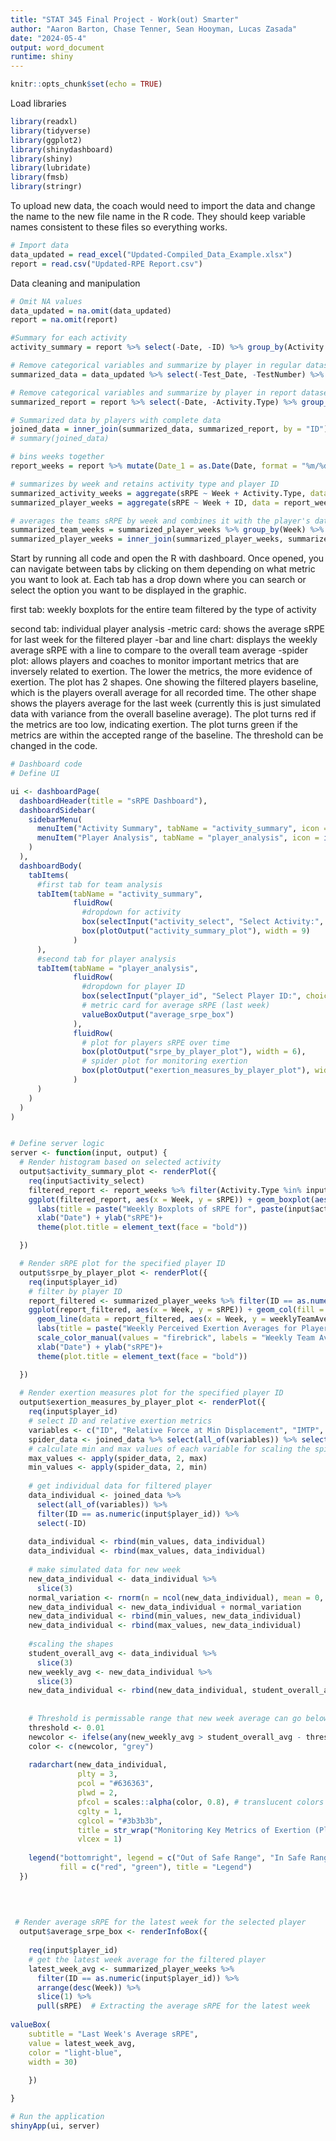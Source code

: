 ---
title: "STAT 345 Final Project - Work(out) Smarter"
author: "Aaron Barton, Chase Tenner, Sean Hooyman, Lucas Zasada"
date: "2024-05-4"
output: word_document
runtime: shiny
---

```{r setup, include=FALSE}
knitr::opts_chunk$set(echo = TRUE)
```

Load libraries
```{r message=FALSE, include=FALSE}
library(readxl)
library(tidyverse)
library(ggplot2)
library(shinydashboard)
library(shiny)
library(lubridate)
library(fmsb)
library(stringr)
```

To upload new data, the coach would need to import the data and change the name to the new file name in the R code. They should keep variable names consistent to these files so everything works.
```{r include=FALSE}
# Import data
data_updated = read_excel("Updated-Compiled_Data_Example.xlsx") 
report = read.csv("Updated-RPE Report.csv")
```

Data cleaning and manipulation
```{r include=FALSE}
# Omit NA values
data_updated = na.omit(data_updated)
report = na.omit(report)

#Summary for each activity
activity_summary = report %>% select(-Date, -ID) %>% group_by(Activity.Type) %>% summarize(across(everything(), mean))

# Remove categorical variables and summarize by player in regular dataset
summarized_data = data_updated %>% select(-Test_Date, -TestNumber) %>% group_by(ID) %>% summarize(across(everything(), mean))

# Remove categorical variables and summarize by player in report dataset
summarized_report = report %>% select(-Date, -Activity.Type) %>% group_by(ID) %>% summarize(across(everything(), mean))

# Summarized data by players with complete data
joined_data = inner_join(summarized_data, summarized_report, by = "ID")
# summary(joined_data)

# bins weeks together
report_weeks = report %>% mutate(Date_1 = as.Date(Date, format = "%m/%d/%Y")) %>% mutate(Week = floor_date(Date_1, unit = "week"))

# summarizes by week and retains activity type and player ID
summarized_activity_weeks = aggregate(sRPE ~ Week + Activity.Type, data = report_weeks, FUN = mean)
summarized_player_weeks = aggregate(sRPE ~ Week + ID, data = report_weeks, FUN = mean)

# averages the teams sRPE by week and combines it with the player's data
summarized_team_weeks = summarized_player_weeks %>% group_by(Week) %>% summarize(weeklyTeamAve = mean(sRPE))
summarized_player_weeks = inner_join(summarized_player_weeks, summarized_team_weeks, by = "Week")
```



Start by running all code and open the R with dashboard. Once opened, you can navigate between tabs by clicking on them depending on what metric you want to look at. Each tab has a drop down where you can search or select the option you want to be displayed in the graphic.

first tab: weekly boxplots for the entire team filtered by the type of activity

second tab: individual player analysis
-metric card: shows the average sRPE for last week for the filtered player
-bar and line chart: displays the weekly average sRPE with a line to compare to the overall team average
-spider plot: allows players and coaches to monitor important metrics that are inversely related to exertion. The lower the metrics, the more evidence of exertion. The plot has 2 shapes. One showing the filtered players baseline, which is the players overall average for all recorded time. The other shape shows the players average for the last week (currently this is just simulated data with variance from the overall baseline average). The plot turns red if the metrics are too low, indicating exertion. The plot turns green if the metrics are within the accepted range of the baseline. The threshold can be changed in the code.

```{r echo=FALSE, message = FALSE}
# Dashboard code
# Define UI

ui <- dashboardPage(
  dashboardHeader(title = "sRPE Dashboard"),
  dashboardSidebar(
    sidebarMenu(
      menuItem("Activity Summary", tabName = "activity_summary", icon = icon("chart-bar")),
      menuItem("Player Analysis", tabName = "player_analysis", icon = icon("user"))
    )
  ),
  dashboardBody(
    tabItems(
      #first tab for team analysis
      tabItem(tabName = "activity_summary",
              fluidRow(
                #dropdown for activity
                box(selectInput("activity_select", "Select Activity:", choices = unique(report$Activity.Type)), width = 12),
                box(plotOutput("activity_summary_plot"), width = 9)
              )
      ),
      #second tab for player analysis
      tabItem(tabName = "player_analysis",
              fluidRow(
                #dropdown for player ID
                box(selectInput("player_id", "Select Player ID:", choices = sort(unique(report$ID))), width = 6), 
                # metric card for average sRPE (last week)
                valueBoxOutput("average_srpe_box")
              ),
              fluidRow(
                # plot for players sRPE over time
                box(plotOutput("srpe_by_player_plot"), width = 6),
                # spider plot for monitoring exertion
                box(plotOutput("exertion_measures_by_player_plot"), width = 6)
              )
      )
    )
  )
)


# Define server logic
server <- function(input, output) {
  # Render histogram based on selected activity
  output$activity_summary_plot <- renderPlot({
    req(input$activity_select)
    filtered_report <- report_weeks %>% filter(Activity.Type %in% input$activity_select)
    ggplot(filtered_report, aes(x = Week, y = sRPE)) + geom_boxplot(aes(group = Week), fill = "royalblue") +
      labs(title = paste("Weekly Boxplots of sRPE for", paste(input$activity_select, collapse = ", "))) +
      xlab("Date") + ylab("sRPE")+
      theme(plot.title = element_text(face = "bold"))

  })

  # Render sRPE plot for the specified player ID
  output$srpe_by_player_plot <- renderPlot({
    req(input$player_id)
    # filter by player ID
    report_filtered <- summarized_player_weeks %>% filter(ID == as.numeric(input$player_id))
    ggplot(report_filtered, aes(x = Week, y = sRPE)) + geom_col(fill = "seagreen") + 
      geom_line(data = report_filtered, aes(x = Week, y = weeklyTeamAve, color = "firebrick"), size = 1) +
      labs(title = paste("Weekly Perceived Exertion Averages for Player ID", input$player_id)) +
      scale_color_manual(values = "firebrick", labels = "Weekly Team Average", name = "") +
      xlab("Date") + ylab("sRPE")+
      theme(plot.title = element_text(face = "bold"))

  })
  
  # Render exertion measures plot for the specified player ID
  output$exertion_measures_by_player_plot <- renderPlot({
    req(input$player_id)
    # select ID and relative exertion metrics
    variables <- c("ID", "Relative Force at Min Displacement", "IMTP", "MAS_Ave(mph)", "Fast_Reaction")
    spider_data <- joined_data %>% select(all_of(variables)) %>% select(-ID)
    # calculate min and max values of each variable for scaling the spider plot
    max_values <- apply(spider_data, 2, max)
    min_values <- apply(spider_data, 2, min)
    
    # get individual data for filtered player
    data_individual <- joined_data %>%
      select(all_of(variables)) %>%
      filter(ID == as.numeric(input$player_id)) %>%
      select(-ID)
  
    data_individual <- rbind(min_values, data_individual)
    data_individual <- rbind(max_values, data_individual)
    
    # make simulated data for new week
    new_data_individual <- data_individual %>%
      slice(3)
    normal_variation <- rnorm(n = ncol(new_data_individual), mean = 0, sd = 0.5)
    new_data_individual <- new_data_individual + normal_variation
    new_data_individual <- rbind(min_values, new_data_individual)
    new_data_individual <- rbind(max_values, new_data_individual)
    
    #scaling the shapes
    student_overall_avg <- data_individual %>%
      slice(3)
    new_weekly_avg <- new_data_individual %>%
      slice(3)
    new_data_individual <- rbind(new_data_individual, student_overall_avg)
    
    
    # Threshold is permissable range that new week average can go below the baseline before setting off red alert.
    threshold <- 0.01
    newcolor <- ifelse(any(new_weekly_avg > student_overall_avg - threshold), "green", "red")
    color <- c(newcolor, "grey")
    
    radarchart(new_data_individual,
               plty = 3,
               pcol = "#636363",
               plwd = 2,
               pfcol = scales::alpha(color, 0.8), # translucent colors
               cglty = 1,
               cglcol = "#3b3b3b",
               title = str_wrap("Monitoring Key Metrics of Exertion (Player Baseline Average vs. Average for Last Week)", width = 50),
               vlcex = 1)
    
    legend("bottomright", legend = c("Out of Safe Range", "In Safe Range"),
           fill = c("red", "green"), title = "Legend")
  })
  
  
  

 # Render average sRPE for the latest week for the selected player
  output$average_srpe_box <- renderInfoBox({
    
    req(input$player_id)
    # get the latest week average for the filtered player
    latest_week_avg <- summarized_player_weeks %>%
      filter(ID == as.numeric(input$player_id)) %>%
      arrange(desc(Week)) %>%
      slice(1) %>%
      pull(sRPE)  # Extracting the average sRPE for the latest week
    
valueBox(
    subtitle = "Last Week's Average sRPE", 
    value = latest_week_avg,
    color = "light-blue",
    width = 30)
    
    })

}

# Run the application
shinyApp(ui, server)

```


